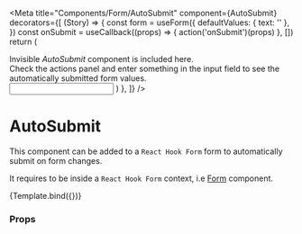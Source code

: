 
<Meta
  title="Components/Form/AutoSubmit"
  component={AutoSubmit}
  decorators={[
    (Story) => {
      const form = useForm({
        defaultValues: { text: '' },
      })
      const onSubmit = useCallback((props) => {
        action('onSubmit')(props)
      }, [])
      return (
        <Form form={form} onSubmit={onSubmit}>
          <div className="mb-3">
            Invisible <i>AutoSubmit</i> component is included here.
            <br />
            Check the actions panel and enter something in the input field to
            see the automatically submitted form values.
          </div>
          <Story />
          <Input name="text" />
        </Form>
      )
    },
  ]}
/>

# AutoSubmit

This component can be added to a `React Hook Form` form to automatically submit on form changes.

It requires to be inside a `React Hook Form` context, i.e [Form](/docs/components-form-form--default-story) component.


<Canvas>
  <Story
    name="Default"
    args={{
      interval: undefined,
    }}
  >
    {Template.bind({})}
  </Story>
</Canvas>

### Props

<ArgsTable story="Default" />
